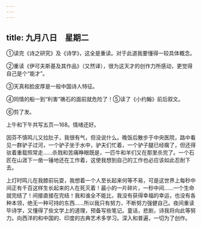 ```yaml
---
---
---
```

title: 九月八日　星期二
---




①读完《诗之研究》及《诗学》，这全是重读。对于此道我要懂得一较具体概念。

②重读《伊可夫斯基及其作品》（又然译），很为这天才的创作力所感动，更觉得自己是个“能才”。

③天真和脸皮厚是一般中国诗人特征。

④同情的船一到“利害”礁石的面前就危险了！⑤读了《小约翰》前后叙文。

⑥剪了发。

上午和下午共写五页―168。情绪还好。

因芬不慎鸣儿又拉肚子，我很有气，但没说什么。晚饭后散步于中央医院，路中看见一群驴子过河，一个驴子坐于水中，驴夫们忙着，一个驴子腿已经瘸了，但还得驮着重载照常走……杀戮和苦痛睁眼既是，一匹牛和羊们又在那里杀完了。一个石匠在山涯下一凿一锤地还在工作着，这使我想到自己的工作也必应该如此忍耐下去。

上灯时鸣儿在我膝前玩耍，我想着一个人至长起来何等不易，可是这世界上每秒中间正有千百这样生长起来的人在死灭着！最小的一片碎片，一秒中间……一个生命就完结了！间接直接在完结！我和谁全不能比，我没有获得幸福的幸运，也没有各种本领，绝无一种可持的东西……所以我只有努力，不断努力强健自己。夜间重读毕诗学，又懂得了些文学上的道理，预备写些笔记。童话，悲剧，诗我将向此等努力。向西洋的和中国的、印度的古典艺术多学习。深入和普遍，一切为了创作。
